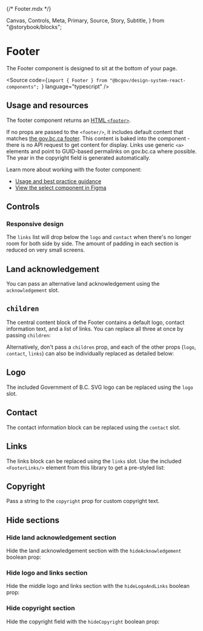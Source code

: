 {/* Footer.mdx */}

  Canvas,
  Controls,
  Meta,
  Primary,
  Source,
  Story,
  Subtitle,
} from "@storybook/blocks";


<Meta of={FooterStories} />

# Footer

<Subtitle>
  The Footer component is designed to sit at the bottom of your page.
</Subtitle>

<Source
  code={`import { Footer } from "@bcgov/design-system-react-components"; `}
  language="typescript"
/>

## Usage and resources

The footer component returns an [HTML `<footer>`](https://developer.mozilla.org/en-US/docs/Web/HTML/Element/footer).

If no props are passed to the `<footer/>`, it includes default content that matches [the gov.bc.ca footer](https://www2.gov.bc.ca/gov/content/home#cmf-ui-footer). This content is baked into the component - there is no API request to get content for display. Links use generic `<a>` elements and point to GUID-based permalinks on gov.bc.ca where possible. The year in the copyright field is generated automatically.

Learn more about working with the footer component:

- [Usage and best practice guidance](https://www2.gov.bc.ca/gov/content/digital/design-system/components/footer)
- [View the select component in Figma](https://www2.gov.bc.ca/gov/content?id=8E36BE1D10E04A17B0CD4D913FA7AC43#designers)

## Controls

<Canvas of={FooterStories.FooterDefault} />
<Controls of={FooterStories.FooterDefault} />

### Responsive design

The `links` list will drop below the `logo` and `contact` when there's no longer room for both side by side. The amount of padding in each section is reduced on very small screens.

## Land acknowledgement

You can pass an alternative land acknowledgement using the `acknowledgement` slot.

<Canvas of={FooterStories.LandAcknowledgement} />

## `children`

The central content block of the Footer contains a default logo, contact information text, and a list of links. You can replace all three at once by passing `children`:

<Canvas of={FooterStories.MultipleFooterLinksGroupsInChildrenSlot} />

Alternatively, don't pass a `children` prop, and each of the other props (`logo`, `contact`, `links`) can also be individually replaced as detailed below:

## Logo

The included Government of B.C. SVG logo can be replaced using the `logo` slot.

<Canvas of={FooterStories.Logo} />

## Contact

The contact information block can be replaced using the `contact` slot.

<Canvas of={FooterStories.Contact} />

## Links

The links block can be replaced using the `links` slot. Use the included `<FooterLinks/>` element from this library to get a pre-styled list:

<Canvas of={FooterStories.LinksUsingFooterLinksComponent} />

## Copyright

Pass a string to the `copyright` prop for custom copyright text.

<Canvas of={FooterStories.Copyright} />

## Hide sections

### Hide land acknowledgement section

Hide the land acknowledgement section with the `hideAcknowledgement` boolean prop:

<Canvas of={FooterStories.HideLandAcknowledgement} />

### Hide logo and links section

Hide the middle logo and links section with the `hideLogoAndLinks` boolean prop:

<Canvas of={FooterStories.HideLogoAndLinks} />

### Hide copyright section

Hide the copyright field with the `hideCopyright` boolean prop:

<Canvas of={FooterStories.HideCopyright} />
